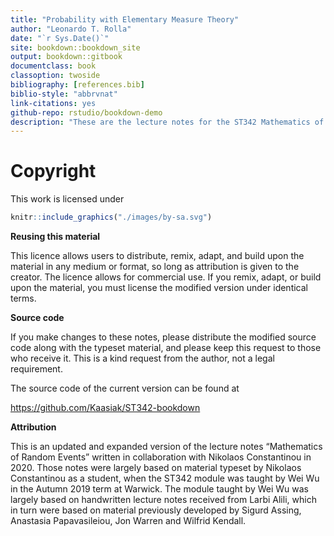 ```yaml
--- 
title: "Probability with Elementary Measure Theory"
author: "Leonardo T. Rolla"
date: "`r Sys.Date()`"
site: bookdown::bookdown_site
output: bookdown::gitbook
documentclass: book
classoption: twoside
bibliography: [references.bib]
biblio-style: "abbrvnat"
link-citations: yes
github-repo: rstudio/bookdown-demo
description: "These are the lecture notes for the ST342 Mathematics of Random Events module taught at the University of Warwick in the academic year of 2021/2022."
---
```


# Copyright {-}

This work is licensed under

```r
knitr::include_graphics("./images/by-sa.svg")
```

**Reusing this material**

This licence allows users to distribute, remix, adapt, and build upon
the material in any medium or format, so long as attribution is given to
the creator. The licence allows for commercial use. If you remix, adapt,
or build upon the material, you must license the modified version under
identical terms.

**Source code**

If you make changes to these notes, please distribute the modified
source code along with the typeset material, and please keep this
request to those who receive it. This is a kind request from the author,
not a legal requirement.

The source code of the current version can be found at  

[https://github.com/Kaasiak/ST342-bookdown](https://github.com/Kaasiak/ST342-bookdown){target="_blank" rel="noopener noreferrer nofollow"}

**Attribution**

This is an updated and expanded version of the lecture notes
"Mathematics of Random Events" written in collaboration with Nikolaos
Constantinou in 2020. Those notes were largely based on material typeset
by Nikolaos Constantinou as a student, when the ST342 module was taught
by Wei Wu in the Autumn 2019 term at Warwick. The module taught by Wei
Wu was largely based on handwritten lecture notes received from Larbi
Alili, which in turn were based on material previously developed by
Sigurd Assing, Anastasia Papavasileiou, Jon Warren and Wilfrid Kendall.



